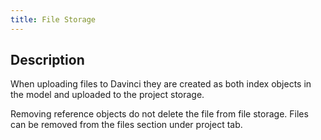 ```yaml
---
title: File Storage
---
```


## Description
When uploading files to Davinci they are created as both index objects in the model and uploaded to the project storage.  

<Warning>Removing reference objects do not delete the file from file storage. Files can be removed from the files section under project tab.</Warning>

